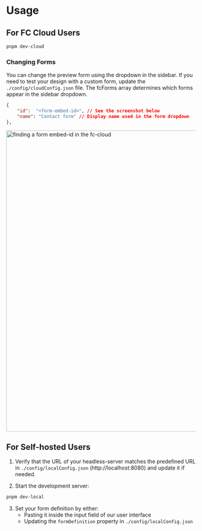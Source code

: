 
<Meta title="Getting Started/Usage" />

# Usage

## For FC Cloud Users

```bash
pnpm dev-cloud
```

### Changing Forms

You can change the preview form using the dropdown in the sidebar. 
If you need to test your design with a custom form, update the `./config/cloudConfig.json` file.
The fcForms array determines which forms appear in the sidebar dropdown.

```json
{
    "id":  "<form-embed-id>", // See the screenshot below
    "name": "Contact form" // Display name used in the form dropdown
},
```

<img src="./assets/embed-id.png" alt="finding a form embed-id in the fc-cloud" width="800"/>

## For Self-hosted Users

1. Verify that the URL of your headless-server matches the predefined URL in `./config/localConfig.json` (http://localhost:8080) and update it if needed.

2. Start the development server:
```bash
pnpm dev-local
```

3. Set your form definition by either:
    - Pasting it inside the input field of our user interface
    - Updating the `formDefinition` property in `./config/localConfig.json`